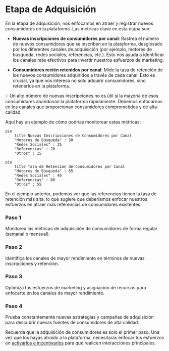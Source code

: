 
# Etapa de Adquisición

En la etapa de adquisición, nos enfocamos en atraer y registrar nuevos consumidores en la plataforma. Las métricas clave en esta etapa son:

- **Nuevas inscripciones de consumidores por canal**: Rastrea el número de nuevos consumidores que se inscriben en la plataforma, desglosado por los diferentes canales de adquisición (por ejemplo, motores de búsqueda, redes sociales, referencias, etc.). Esto nos ayuda a identificar los canales más efectivos para invertir nuestros esfuerzos de marketing.

- **Consumidores recién retenidos por canal**: Mide la tasa de retención de los nuevos consumidores adquiridos a través de cada canal. Esto es crucial, ya que nos interesa no solo adquirir consumidores, sino retenerlos en la plataforma.

<Callout>
💡 Un alto número de nuevas inscripciones no es útil si la mayoría de esos consumidores abandonan la plataforma rápidamente. Debemos enfocarnos en los canales que proporcionan consumidores comprometidos y de alta calidad.
</Callout>

Aquí hay un ejemplo de cómo podrías monitorear estas métricas:

```mermaid
pie
    title Nuevas Inscripciones de Consumidores por Canal
    "Motores de Búsqueda" : 30
    "Redes Sociales" : 25
    "Referencias" : 20
    "Otros" : 15
```

```mermaid
pie
    title Tasa de Retención de Consumidores por Canal
    "Motores de Búsqueda" : 65
    "Redes Sociales" : 40 
    "Referencias" : 80
    "Otros" : 55
```

En el ejemplo anterior, podemos ver que las referencias tienen la tasa de retención más alta, lo que sugiere que deberíamos enfocar nuestros esfuerzos en atraer más referencias de consumidores existentes.

<Steps>

### Paso 1
Monitorea las métricas de adquisición de consumidores de forma regular (semanal o mensual).

### Paso 2
Identifica los canales de mayor rendimiento en términos de nuevas inscripciones y retención.

### Paso 3 
Optimiza tus esfuerzos de marketing y asignación de recursos para enfocarte en los canales de mayor rendimiento.

### Paso 4
Prueba constantemente nuevas estrategias y campañas de adquisición para descubrir nuevas fuentes de consumidores de alta calidad.

</Steps>

Recuerda que la adquisición de consumidores es solo el primer paso. Una vez que los hayas atraído a la plataforma, necesitarás enfocar tus esfuerzos en [activarlos e incentivarlos](/indicadores-rendimiento/metricas-consumidores/metricas-consumidores-activacion) para que realicen interacciones principales.